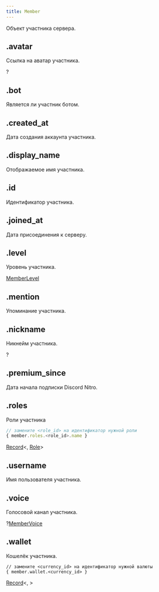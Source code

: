 ```yaml
---
title: Member
---
```



Объект участника сервера.

## .avatar

Ссылка на аватар участника.

?<MdnRef dataType="String" />

## .bot

Является ли участник ботом.

<MdnRef dataType="Boolean" />

## .created_at

Дата создания аккаунта участника.

<MdnRef dataType="Number" />

## .display_name

Отображаемое имя участника.

<MdnRef dataType="String" />

## .id

Идентификатор участника.

<MdnRef dataType="String" />

## .joined_at

Дата присоединения к серверу.

<MdnRef dataType="Number" />

## .level

Уровень участника.

[MemberLevel](memberlevel.mdx)

## .mention

Упоминание участника.

<MdnRef dataType="String" />

## .nickname

Никнейм участника.

?<MdnRef dataType="String" />

## .premium_since

Дата начала подписки Discord Nitro.

<MdnRef dataType="Number" />

## .roles

Роли участника

```javascript
// замените <role_id> на идентификатор нужной роли
{ member.roles.<role_id>.name }
```

[Record](https://www.typescriptlang.org/docs/handbook/utility-types.html#recordkeys-type)\<<MdnRef dataType="String" />, [Role](role.mdx)>

## .username

Имя пользователя участника.

<MdnRef dataType="String" />

## .voice

Голосовой канал участника.

?[MemberVoice](membervoice.mdx)

## .wallet

Кошелёк участника.

```
// замените <currency_id> на идентификатор нужной валюты
{ member.wallet.<currency_id> }
```

[Record](https://www.typescriptlang.org/docs/handbook/utility-types.html#recordkeys-type)\<<MdnRef dataType="String" />, <MdnRef dataType="Number" />>
